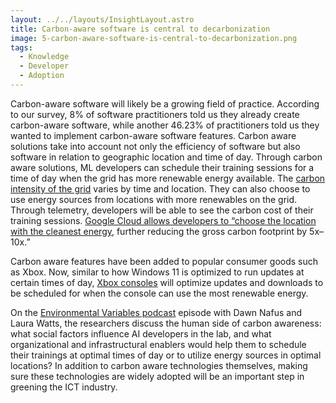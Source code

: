 ```yaml
---
layout: ../../layouts/InsightLayout.astro
title: Carbon-aware software is central to decarbonization
image: 5-carbon-aware-software-is-central-to-decarbonization.png
tags:
  - Knowledge
  - Developer
  - Adoption
---
```


Carbon-aware software will likely be a growing field of practice. According to our survey, 8% of software practitioners told us they already create carbon-aware software, while another 46.23% of practitioners told us they wanted to implement carbon-aware software features. Carbon aware solutions take into account not only the efficiency of software but also software in relation to geographic location and time of day. Through carbon aware solutions, ML developers can schedule their training sessions for a time of day when the grid has more renewable energy available. The [carbon intensity of the grid](https://blog.allenai.org/measuring-and-mitigating-ai-carbon-intensity-8624bc805c1a) varies by time and location. They can also choose to use energy sources from locations with more renewables on the grid. Through telemetry, developers will be able to see the carbon cost of their training sessions. [Google Cloud allows developers to “choose the location with the cleanest energy](https://ai.googleblog.com/2022/02/good-news-about-carbon-footprint-of.html), further reducing the gross carbon footprint by 5x–10x.”

Carbon aware features have been added to popular consumer goods such as Xbox. Now, similar to how Windows 11 is optimized to run updates at certain times of day, [Xbox consoles](https://news.xbox.com/en-us/2023/01/11/xbox-carbon-aware-console-sustainability/) will optimize updates and downloads to be scheduled for when the console can use the most renewable energy.

On the [Environmental Variables podcast](https://podcasts.apple.com/us/podcast/community-clouds-and-energy-islands-with-dawn-nafus/id1618265745?i=1000588769046) episode with Dawn Nafus and Laura Watts, the researchers discuss the human side of carbon awareness: what social factors influence AI developers in the lab, and what organizational and infrastructural enablers would help them to schedule their trainings at optimal times of day or to utilize energy sources in optimal locations? In addition to carbon aware technologies themselves, making sure these technologies are widely adopted will be an important step in greening the ICT industry.
